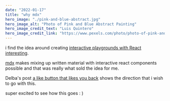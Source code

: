 ```yaml
---
date: "2022-01-17"
title: "why mdx"
hero_image: "./pink-and-blue-abstract.jpg"
hero_image_alt: "Photo of Pink and Blue Abstract Painting"
hero_image_credit_text: "Luis Quintero"
hero_image_credit_link: "https://www.pexels.com/photo/photo-of-pink-and-blue-abstract-painting-2471235/"
---
```


i find the idea around creating [interactive playgrounds with React interesting](https://www.youtube.com/watch?v=zL8cz2W0z34&ab_channel=ReactConf2021).

[mdx](https://mdxjs.com/) makes mixing up written material with interactive react components possible and that was really what sold the idea for me.

Delba's post [a like button that likes you back](https://delba.dev/blog/a-like-button-that-likes-you-back) shows the direction that i wish to go with this.

super excited to see how this goes : )
